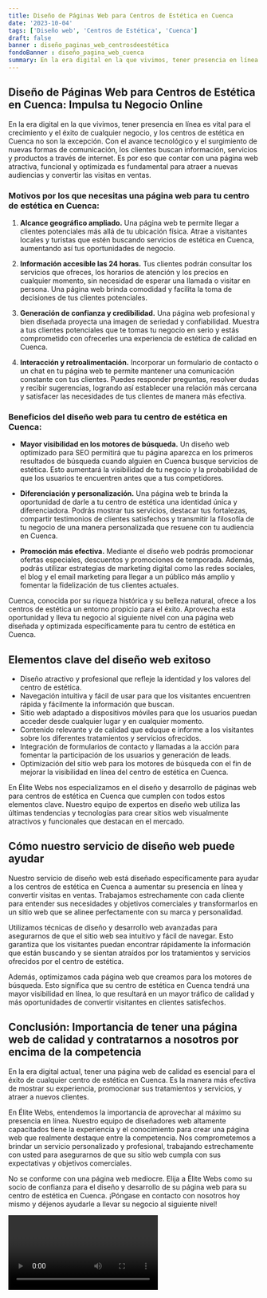 ```yaml
---
title: Diseño de Páginas Web para Centros de Estética en Cuenca
date: '2023-10-04'
tags: ['Diseño web', 'Centros de Estética', 'Cuenca']
draft: false
banner : diseño_paginas_web_centrosdeestética
fondoBanner : diseño_pagina_web_cuenca
summary: En la era digital en la que vivimos, tener presencia en línea es vital para el crecimiento y el éxito de cualquier negocio, y los centros de estética en Cuenca no son la excepción. Con el avance tecnológico y el surgimiento de nuevas formas de comunicación, los clientes buscan información, servicios y productos a través de internet. Es por eso que contar con una página web atractiva, funcional y optimizada es fundamental para atraer a nuevas audiencias y convertir las visitas en ventas.
---
```


## Diseño de Páginas Web para Centros de Estética en Cuenca: Impulsa tu Negocio Online

En la era digital en la que vivimos, tener presencia en línea es vital para el crecimiento y el éxito de cualquier negocio, y los centros de estética en Cuenca no son la excepción. Con el avance tecnológico y el surgimiento de nuevas formas de comunicación, los clientes buscan información, servicios y productos a través de internet. Es por eso que contar con una página web atractiva, funcional y optimizada es fundamental para atraer a nuevas audiencias y convertir las visitas en ventas.

### Motivos por los que necesitas una página web para tu centro de estética en Cuenca:

1. **Alcance geográfico ampliado.** Una página web te permite llegar a clientes potenciales más allá de tu ubicación física. Atrae a visitantes locales y turistas que estén buscando servicios de estética en Cuenca, aumentando así tus oportunidades de negocio.

2. **Información accesible las 24 horas.** Tus clientes podrán consultar los servicios que ofreces, los horarios de atención y los precios en cualquier momento, sin necesidad de esperar una llamada o visitar en persona. Una página web brinda comodidad y facilita la toma de decisiones de tus clientes potenciales.

3. **Generación de confianza y credibilidad.** Una página web profesional y bien diseñada proyecta una imagen de seriedad y confiabilidad. Muestra a tus clientes potenciales que te tomas tu negocio en serio y estás comprometido con ofrecerles una experiencia de estética de calidad en Cuenca.

4. **Interacción y retroalimentación.** Incorporar un formulario de contacto o un chat en tu página web te permite mantener una comunicación constante con tus clientes. Puedes responder preguntas, resolver dudas y recibir sugerencias, logrando así establecer una relación más cercana y satisfacer las necesidades de tus clientes de manera más efectiva.

### Beneficios del diseño web para tu centro de estética en Cuenca:

- **Mayor visibilidad en los motores de búsqueda.** Un diseño web optimizado para SEO permitirá que tu página aparezca en los primeros resultados de búsqueda cuando alguien en Cuenca busque servicios de estética. Esto aumentará la visibilidad de tu negocio y la probabilidad de que los usuarios te encuentren antes que a tus competidores.

- **Diferenciación y personalización.** Una página web te brinda la oportunidad de darle a tu centro de estética una identidad única y diferenciadora. Podrás mostrar tus servicios, destacar tus fortalezas, compartir testimonios de clientes satisfechos y transmitir la filosofía de tu negocio de una manera personalizada que resuene con tu audiencia en Cuenca.

- **Promoción más efectiva.** Mediante el diseño web podrás promocionar ofertas especiales, descuentos y promociones de temporada. Además, podrás utilizar estrategias de marketing digital como las redes sociales, el blog y el email marketing para llegar a un público más amplio y fomentar la fidelización de tus clientes actuales.

Cuenca, conocida por su riqueza histórica y su belleza natural, ofrece a los centros de estética un entorno propicio para el éxito. Aprovecha esta oportunidad y lleva tu negocio al siguiente nivel con una página web diseñada y optimizada específicamente para tu centro de estética en Cuenca.

<GifSeo />

<Cta />

## Elementos clave del diseño web exitoso

- Diseño atractivo y profesional que refleje la identidad y los valores del centro de estética.
- Navegación intuitiva y fácil de usar para que los visitantes encuentren rápida y fácilmente la información que buscan.
- Sitio web adaptado a dispositivos móviles para que los usuarios puedan acceder desde cualquier lugar y en cualquier momento.
- Contenido relevante y de calidad que eduque e informe a los visitantes sobre los diferentes tratamientos y servicios ofrecidos.
- Integración de formularios de contacto y llamadas a la acción para fomentar la participación de los usuarios y generación de leads.
- Optimización del sitio web para los motores de búsqueda con el fin de mejorar la visibilidad en línea del centro de estética en Cuenca.

En Élite Webs nos especializamos en el diseño y desarrollo de páginas web para centros de estética en Cuenca que cumplen con todos estos elementos clave. Nuestro equipo de expertos en diseño web utiliza las últimas tendencias y tecnologías para crear sitios web visualmente atractivos y funcionales que destacan en el mercado.

## Cómo nuestro servicio de diseño web puede ayudar

Nuestro servicio de diseño web está diseñado específicamente para ayudar a los centros de estética en Cuenca a aumentar su presencia en línea y convertir visitas en ventas. Trabajamos estrechamente con cada cliente para entender sus necesidades y objetivos comerciales y transformarlos en un sitio web que se alinee perfectamente con su marca y personalidad.

Utilizamos técnicas de diseño y desarrollo web avanzadas para asegurarnos de que el sitio web sea intuitivo y fácil de navegar. Esto garantiza que los visitantes puedan encontrar rápidamente la información que están buscando y se sientan atraídos por los tratamientos y servicios ofrecidos por el centro de estética.

Además, optimizamos cada página web que creamos para los motores de búsqueda. Esto significa que su centro de estética en Cuenca tendrá una mayor visibilidad en línea, lo que resultará en un mayor tráfico de calidad y más oportunidades de convertir visitantes en clientes satisfechos.

## Conclusión: Importancia de tener una página web de calidad y contratarnos a nosotros por encima de la competencia

En la era digital actual, tener una página web de calidad es esencial para el éxito de cualquier centro de estética en Cuenca. Es la manera más efectiva de mostrar su experiencia, promocionar sus tratamientos y servicios, y atraer a nuevos clientes.

En Élite Webs, entendemos la importancia de aprovechar al máximo su presencia en línea. Nuestro equipo de diseñadores web altamente capacitados tiene la experiencia y el conocimiento para crear una página web que realmente destaque entre la competencia. Nos comprometemos a brindar un servicio personalizado y profesional, trabajando estrechamente con usted para asegurarnos de que su sitio web cumpla con sus expectativas y objetivos comerciales.

No se conforme con una página web mediocre. Elija a Élite Webs como su socio de confianza para el diseño y desarrollo de su página web para su centro de estética en Cuenca. ¡Póngase en contacto con nosotros hoy mismo y déjenos ayudarle a llevar su negocio al siguiente nivel!

<Video />

<CtaBot job='Centros de Estética' city='Cuenca'/>

<Gmaps query='Cuenca+españa+maps' />
